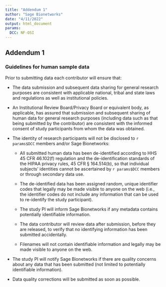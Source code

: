 ```yaml
---
title: "Addendum 1"
author: "Sage Bionetworks"
date: "4/11/2022"
output: html_document
params: 
  DCC: NF-OSI
---
```


## Addendum 1 {#Addendum-1}

### Guidelines for human sample data

Prior to submitting data each contributor will ensure that:

- The data submission and subsequent data sharing for general research purposes are consistent with applicable national, tribal and state laws and regulations as well as institutional policies.

- An Institutional Review Board/Privacy Board or equivalent body, as applicable, has assured that submission and subsequent sharing of human data for general research purposes (including data such as that being submitted by the contributor) are consistent with the informed consent of study participants from whom the data was obtained.

- The identity of research participants will not be disclosed to `r params$DCC` members and/or Sage Bionetworks:

    - All submitted human data has been de-identified according to HHS 45 CFR 46.102(f) regulation and the de-identification standards of the HIPAA privacy rules, 45 CFR § 164.514(b), so that individual subjects’ identities cannot be ascertained by `r params$DCC` members or through secondary data use.

    - The de-identified data has been assigned random, unique identifier codes that legally may be made visible to anyone on the web (i.e., the identifier codes do not include any information that can be used to re-identify the study participant).

    - The study PI will inform Sage Bionetworks if any metadata contains potentially identifiable information.

    - The data contributor will review data after submission, before they are released, to verify that no identifying information has been submitted accidentally.

    - Filenames will not contain identifiable information and legally may be made visible to anyone on the web.

- The study PI will notify Sage Bionetworks if there are quality concerns about any data that has been submitted (not limited to potentially identifiable information). 

- Data quality corrections will be submitted as soon as possible.

